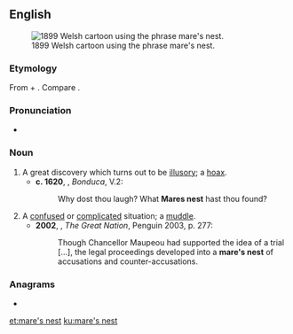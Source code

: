 {{was wotd|2016|July|23}}
==English==
[[File:Meddlesome Dai - JM Staniforth.png|thumb|right|1899 Welsh cartoon using the phrase mare's nest.]]

===Etymology===
From {{m|en|[[mare]][['s]]}} + {{m|en|nest}}. Compare {{m|en|horse-nest}}.

===Pronunciation===
* {{a|UK}} {{IPA|/ˈmɛːz nɛst/|lang=en}}

===Noun===
{{en-noun|head=[[mare]]'s [[nest]]}}

# A great discovery which turns out to be [[illusory]]; a [[hoax]].
#* '''c. 1620''', {{w|John Fletcher}}, ''Bonduca'', V.2:
#*: Why dost thou laugh? What '''Mares nest''' hast thou found?
# A [[confused]] or [[complicated]] situation; a [[muddle]].
#* '''2002''', {{w|Colin Jones (historian)|Colin Jones}}, ''The Great Nation'', Penguin 2003, p. 277:
#*: Though Chancellor Maupeou had supported the idea of a trial [...], the legal proceedings developed into a '''mare's nest''' of accusations and counter-accusations.

===Anagrams===
* {{l|en|steersman}}

[[et:mare's nest]]
[[ku:mare's nest]]